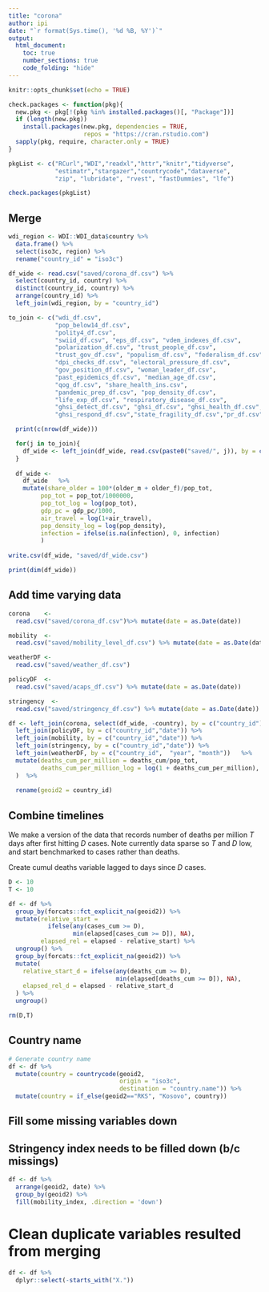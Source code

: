 ```yaml
---
title: "corona"
author: ipi
date: "`r format(Sys.time(), '%d %B, %Y')`"
output: 
  html_document:
    toc: true
    number_sections: true
    code_folding: "hide"
---
```


```r
knitr::opts_chunk$set(echo = TRUE)

check.packages <- function(pkg){
  new.pkg <- pkg[!(pkg %in% installed.packages()[, "Package"])]
  if (length(new.pkg))
    install.packages(new.pkg, dependencies = TRUE,
                     repos = "https://cran.rstudio.com")
  sapply(pkg, require, character.only = TRUE)
}

pkgList <- c("RCurl","WDI","readxl","httr","knitr","tidyverse",
             "estimatr","stargazer","countrycode","dataverse",
             "zip", "lubridate", "rvest", "fastDummies", "lfe")

check.packages(pkgList)

```


## Merge


```r
wdi_region <- WDI::WDI_data$country %>% 
  data.frame() %>% 
  select(iso3c, region) %>%
  rename("country_id" = "iso3c")

df_wide <- read.csv("saved/corona_df.csv") %>% 
  select(country_id, country) %>% 
  distinct(country_id, country) %>% 
  arrange(country_id) %>% 
  left_join(wdi_region, by = "country_id")

to_join <- c("wdi_df.csv", 
             "pop_below14_df.csv", 
             "polity4_df.csv", 
             "swiid_df.csv", "eps_df.csv", "vdem_indexes_df.csv", 
             "polarization_df.csv", "trust_people_df.csv", 
             "trust_gov_df.csv", "populism_df.csv", "federalism_df.csv", 
             "dpi_checks_df.csv", "electoral_pressure_df.csv", 
             "gov_position_df.csv", "woman_leader_df.csv", 
             "past_epidemics_df.csv", "median_age_df.csv", 
             "qog_df.csv", "share_health_ins.csv", 
             "pandemic_prep_df.csv", "pop_density_df.csv", 
             "life_exp_df.csv", "respiratory_disease_df.csv", 
             "ghsi_detect_df.csv", "ghsi_df.csv", "ghsi_health_df.csv", 
             "ghsi_respond_df.csv","state_fragility_df.csv","pr_df.csv") 

  print(c(nrow(df_wide)))

  for(j in to_join){
    df_wide <- left_join(df_wide, read.csv(paste0("saved/", j)), by = c("country_id"))
  } 
  
  df_wide <- 
    df_wide   %>%
    mutate(share_older = 100*(older_m + older_f)/pop_tot, 
         pop_tot = pop_tot/1000000,
         pop_tot_log = log(pop_tot),
         gdp_pc = gdp_pc/1000,
         air_travel = log(1+air_travel),
         pop_density_log = log(pop_density),
         infection = ifelse(is.na(infection), 0, infection)
         )  
    
write.csv(df_wide, "saved/df_wide.csv")

print(dim(df_wide))
```

## Add time varying data

```r
corona    <- 
  read.csv("saved/corona_df.csv")%>% mutate(date = as.Date(date))

mobility  <- 
  read.csv("saved/mobility_level_df.csv") %>% mutate(date = as.Date(date))

weatherDF <- 
  read.csv("saved/weather_df.csv")

policyDF  <- 
  read.csv("saved/acaps_df.csv") %>% mutate(date = as.Date(date))

stringency  <- 
  read.csv("saved/stringency_df.csv") %>% mutate(date = as.Date(date))

df <- left_join(corona, select(df_wide, -country), by = c("country_id")) %>%
  left_join(policyDF, by = c("country_id","date")) %>%
  left_join(mobility, by = c("country_id","date")) %>%
  left_join(stringency, by = c("country_id","date")) %>% 
  left_join(weatherDF, by = c("country_id",  "year", "month"))   %>%
  mutate(deaths_cum_per_million = deaths_cum/pop_tot,
         deaths_cum_per_million_log = log(1 + deaths_cum_per_million),
  )  %>% 
  
  rename(geoid2 = country_id)

```


## Combine timelines

We make a version of the data that records number of deaths per million $T$ days after first hitting $D$ cases. Note currently data sparse so $T$ and $D$ low, and start benchmarked to cases rather than deaths.

Create cumul deaths variable lagged to days since $D$ cases.

```r
D <- 10
T <- 10

df <- df %>%
  group_by(forcats::fct_explicit_na(geoid2)) %>%
  mutate(relative_start =
           ifelse(any(cases_cum >= D),
                  min(elapsed[cases_cum >= D]), NA),
         elapsed_rel = elapsed - relative_start) %>%
  ungroup() %>%
  group_by(forcats::fct_explicit_na(geoid2)) %>%
  mutate(
    relative_start_d = ifelse(any(deaths_cum >= D),
                              min(elapsed[deaths_cum >= D]), NA),
    elapsed_rel_d = elapsed - relative_start_d
  ) %>%
  ungroup()

rm(D,T)

```

## Country name

```r
# Generate country name
df <- df %>% 
  mutate(country = countrycode(geoid2,
                               origin = "iso3c",
                               destination = "country.name")) %>% 
  mutate(country = if_else(geoid2=="RKS", "Kosovo", country))

```

## Fill some missing variables down


## Stringency index needs to be filled down (b/c missings)

```r
df <- df %>% 
  arrange(geoid2, date) %>% 
  group_by(geoid2) %>% 
  fill(mobility_index, .direction = 'down')
```


# Clean duplicate variables resulted from merging
```r
df <- df %>% 
  dplyr::select(-starts_with("X."))
```